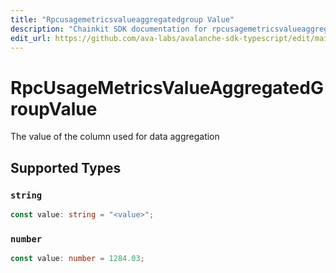 ```yaml
---
title: "Rpcusagemetricsvalueaggregatedgroup Value"
description: "Chainkit SDK documentation for rpcusagemetricsvalueaggregatedgroup value"
edit_url: https://github.com/ava-labs/avalanche-sdk-typescript/edit/main/chainkit/docs/models/components/rpcusagemetricsvalueaggregatedgroupvalue.md
---
```


# RpcUsageMetricsValueAggregatedGroupValue

The value of the column used for data aggregation

## Supported Types

### `string`

```typescript
const value: string = "<value>";
```

### `number`

```typescript
const value: number = 1284.03;
```